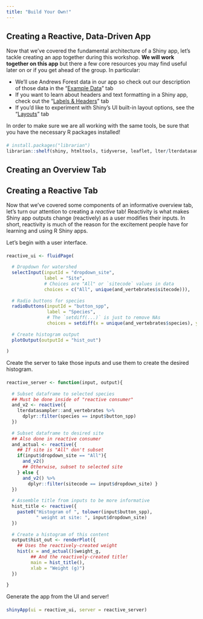 ```yaml
---
title: "Build Your Own!"
---
```


## Creating a Reactive, Data-Driven App

Now that we've covered the fundamental architecture of a Shiny app, let's tackle creating an app together during this workshop. **We will work together on this app** but there a few core resources you may find useful later on or if you get ahead of the group. In particular:

- We'll use Andrews Forest data in our app so check out our description of those data in the "[Example Data](https://njlyon0.github.io/asm-2022_shiny-workshop/data.html)" tab
- If you want to learn about headers and text formatting in a Shiny app, check out the "[Labels & Headers](https://njlyon0.github.io/asm-2022_shiny-workshop/labels.html)" tab
- If you'd like to experiment with Shiny's UI built-in layout options, see the "[Layouts](https://njlyon0.github.io/asm-2022_shiny-workshop/layouts.html)" tab

In order to make sure we are all working with the same tools, be sure that you have the necessary R packages installed!

:::callout-note
#### 
```r
# install.packages("librarian")
librarian::shelf(shiny, htmltools, tidyverse, leaflet, lter/lterdatasampler)
```
:::

## Creating an Overview Tab





## Creating a Reactive Tab

Now that we've covered some components of an informative overview tab, let's turn our attention to creating a *reactive* tab! Reactivity is what makes Shiny app outputs change (reactively) as a user modifies their inputs. In short, reactivity is much of the reason for the excitement people have for learning and using R Shiny apps.

Let's begin with a user interface.

:::callout-note
####
```r
reactive_ui <- fluidPage(
  
  # Dropdown for watershed
  selectInput(inputId = "dropdown_site",
              label = "Site",
              # Choices are "All" or `sitecode` values in data
              choices = c("All", unique(and_vertebrates$sitecode))),
  
  # Radio buttons for species
  radioButtons(inputId = "button_spp",
               label = "Species",
               # The `setdiff(...)` is just to remove NAs
               choices = setdiff(x = unique(and_vertebrates$species), y = NA)),
  
  # Create histogram output
  plotOutput(outputId = "hist_out")
  
)
```
:::

Create the server to take those inputs and use them to create the desired histogram.

:::callout-note
####
```r
reactive_server <- function(input, output){
  
  # Subset dataframe to selected species
  ## Must be done inside of "reactive consumer"
  and_v2 <- reactive({
    lterdatasampler::and_vertebrates %>%
      dplyr::filter(species == input$button_spp)
  })
  
  # Subset dataframe to desired site
  ## Also done in reactive consumer
  and_actual <- reactive({
    ## If site is "All" don't subset
    if(input$dropdown_site == "All"){ 
      and_v2()
      ## Otherwise, subset to selected site
    } else { 
      and_v2() %>%
        dplyr::filter(sitecode == input$dropdown_site) }
  })
  
  # Assemble title from inputs to be more informative
  hist_title <- reactive({
    paste0("Histogram of ", tolower(input$button_spp),
           " weight at site: ", input$dropdown_site)
  })
  
  # Create a histogram of this content
  output$hist_out <- renderPlot({
    ## Uses the reactively-created weight
    hist(x = and_actual()$weight_g,
         ## And the reactively-created title!
         main = hist_title(),
         xlab = "Weight (g)")
  })
  
}
```
:::

Generate the app from the UI and server!

:::callout-note
####
```r
shinyApp(ui = reactive_ui, server = reactive_server)
```
:::
